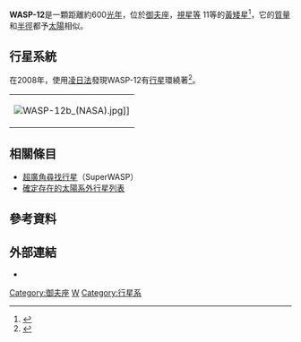 {{Starbox begin 
| name = WASP-12
}} 
{{Starbox observe 
| epoch = [[J2000.0|J2000.0]]
| constell = [[御夫座|御夫座]]
| ra = {{RA|06|30|32.794}}<ref name="SIMBAD" />
| dec = {{DEC|+29|40|20.29}}<ref name="SIMBAD" />
| appmag_v = +11.69
}} 
{{Starbox character 
| class = G0
| appmag_1_passband = B
| appmag_1 = ~12.1<ref name="SIMBAD" />
| appmag_2_passband = R
| appmag_2 = ~11.6<ref name="SIMBAD" />
| appmag_3_passband = J
| appmag_3 = 10.477 ±0.021<ref name="SIMBAD" />
| appmag_4_passband = H
| appmag_4 = 10.228 ±0.022<ref name="SIMBAD" />
| appmag_5_passband = K
| appmag_5 = 10.188 ±0.020<ref name="SIMBAD" />
| variable = 
}} 
{{Starbox astrometry 
| radial_v = 
| prop_mo_ra = -0.7<ref name="SIMBAD" />
| prop_mo_dec = -7.8<ref name="SIMBAD" />
| parallax = 
| p_error = 1.3 1.0 90
| dist_ly = 871
| dist_pc = 267
| absmag_v = 
}} 
{{Starbox detail 
| age = 
| metal = 0.3 −0.15+0.05 
| mass = 1.35 ± 0.14
| radius = 1.57 ± 0.07
| rotation = 
| luminosity = 
| temperature = 6300 −100+200
}} 
{{Starbox catalog 
| names = 2MASS J06303279+2940202, UCAC2 42216354<ref name="SIMBAD" />
}}
{{Starbox reference |
| Simbad=WASP-12
| EPE=WASP-12
}}
{{Starbox end}} 

'''WASP-12'''是一顆距離約600[[光年|光年]]，位於[[御夫座|御夫座]]，[[視星等|視星等]] 11等的[[黃矮星|黃矮星]]<ref name="SIMBAD">{{cite web
 | url=http://simbad.u-strasbg.fr/simbad/sim-id?Ident=WASP-12
 | title=SIMBAD query result: WASP-12  -- Star
 | publisher=Centre de Données astronomiques de Strasbourg
 | accessdate=2009-04-24
 | archive-date=2013-07-07
 | archive-url=https://www.webcitation.org/6HwJv2lt9?url=http://simbad.u-strasbg.fr/simbad/sim-id?Ident=WASP-12
 | dead-url=no
 }}</ref>，它的[[質量|質量]]和[[半徑|半徑]]都予[[太陽|太陽]]相似。

== 行星系統 ==
在2008年，使用[[系外行星偵測法#|凌日法]]發現WASP-12有[[系外行星|行星]]環繞著<ref name="oasis">{{cite journal
| url=http://www.iop.org/EJ/abstract/0004-637X/693/2/1920
| title=WASP-12b: THE HOTTEST TRANSITING EXTRASOLAR PLANET YET DISCOVERED
| journal=The [[Astrophysical_Journal|Astrophysical Journal]]
| author=Hebb ''et al.''
| volume=693
| pages=1920–1928
| year=2009
| doi=10.1088/0004-637X/693/2/1920
| last2=Collier-Cameron
| first2=A.
| last3=Loeillet
| first3=B.
| last4=Pollacco
| first4=D.
| last5=Hébrard
| first5=G.
| last6=Street
| first6=R. A.
| last7=Bouchy
| first7=F.
| last8=Stempels
| first8=H. C.
| last9=Moutou
| first9=C.
| access-date=2010-07-08
| archive-date=2020-06-12
| archive-url=https://web.archive.org/web/20200612032544/https://iopscience.iop.org/abstract/0004-637X/693/2/1920
| dead-url=no
}}</ref>。

{{OrbitboxPlanet begin}}
{{Orbitbox
| exoplanet = [[WASP-12b|WASP-12b]]
| mass = 1.41 ±0.1
| period = 1.091423 ± 3e-06
| semimajor = 0.0229 ±0.0008
| eccentricity = 0.049 ±0.015 
}}
{{Orbitbox end}}
{|
|[[File:WASP-12b_(NASA).jpg|thumb]]]]
|}

== 相關條目 ==
* [[超廣角尋找行星|超廣角尋找行星]]（SuperWASP）
* [[確定存在的太陽系外行星列表|確定存在的太陽系外行星列表]]

== 參考資料 ==
{{reflist}}

== 外部連結 ==
* {{cite web
 |url          = http://media4.obspm.fr/exoplanets/base/etoile.php?nom=WASP-12
 |title        = WASP-12
 |work         = Exoplanets
 |accessdate   = 2009-05-06
 |archive-url  = https://web.archive.org/web/20091125030722/http://media4.obspm.fr/exoplanets/base/etoile.php?nom=WASP-12
 |archive-date = 2009-11-25
 |dead-url     = yes
}}

{{Sky|06|30|32.794|+|29|40|20.29|871}}

{{Stars of Auriga}}

[[Category:御夫座|Category:御夫座]]
[[Category:G-型主序星|W]]
[[Category:行星系|Category:行星系]]